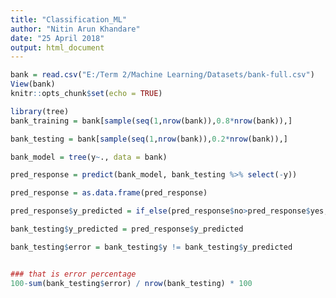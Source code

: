 ---
title: "Classification_ML"
author: "Nitin Arun Khandare"
date: "25 April 2018"
output: html_document
---

```{r setup, include=FALSE}
bank = read.csv("E:/Term 2/Machine Learning/Datasets/bank-full.csv")
View(bank)
knitr::opts_chunk$set(echo = TRUE)
```

```{r}

library(tree)
bank_training = bank[sample(seq(1,nrow(bank)),0.8*nrow(bank)),]

bank_testing = bank[sample(seq(1,nrow(bank)),0.2*nrow(bank)),]

bank_model = tree(y~., data = bank)

pred_response = predict(bank_model, bank_testing %>% select(-y))

pred_response = as.data.frame(pred_response)

pred_response$y_predicted = if_else(pred_response$no>pred_response$yes, "no","yes")

bank_testing$y_predicted = pred_response$y_predicted

bank_testing$error = bank_testing$y != bank_testing$y_predicted


### that is error percentage
100-sum(bank_testing$error) / nrow(bank_testing) * 100



```

```{r}

```

```{r}

```

```{r}

```

```{r}

```

```{r}

```

```{r}

```

```{r}

```


